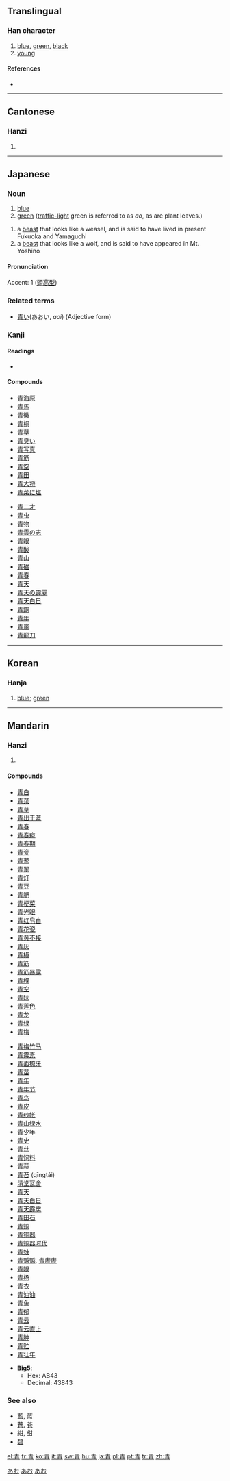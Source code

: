 {{see|靑}}<!-- may be replaced by zh-forms -->
==Translingual==

===Han character===
{{Han char|rn=174|rad=靑|as=00|sn=8|four=5022<sub>7</sub>|canj=手一月 (QMB)}}

# [[blue]], [[green]], [[black]]
# [[young]]

====References====
* {{Han ref|kx=1381.191|dkj=42564|dj=1893.010|hdz=64046.010|uh=9752|ud=38738}}

----

==Cantonese==

===Hanzi===
{{yue-hanzi|jyut=|y=cheng1, ching1}}

# {{defn|Cantonese}}

----

==Japanese==

===Noun===
{{ja-noun|k|hira=あお|rom=ao}}

# [[blue]]
# [[green]] ([[traffic-light]] green is referred to as ''ao'', as are plant leaves.)
{{ja-noun|k|hira=しい|rom=shī}}
# a [[beast]] that looks like a weasel, and is said to have lived in present Fukuoka and Yamaguchi
# a [[beast]] that looks like a wolf, and is said to have appeared in Mt. Yoshino

====Pronunciation====
Accent: 1 ([[頭高型]])

===Related terms===
* [[青い]](あおい, ''aoi'') (Adjective form)

===Kanji===
{{ja-kanji|grade=1|rs=青00}}

====Readings====
* {{ja-readings|on=[[せい]] (''[[sei]]''), [[しょう]] (''[[shō]]'')|kun=[[あお]] (''[[ao]]''), [[あおい]] ([[青い]], ''[[aoi]]'')}}

====Compounds====
{{top2}}
* [[青海原]]
* [[青馬]]
* [[青黴]]
* [[青桐]]
* [[青草]]
* [[青臭い]]
* [[青写真]]
* [[青筋]]
* [[青空]]
* [[青田]]
* [[青大将]]
* [[青菜に塩]]
{{mid2}}
* [[青二才]]
* [[青虫]]
* [[青物]]
* [[青雲の志]]
* [[青眼]]
* [[青酸]]
* [[青山]]
* [[青磁]]
* [[青春]]
* [[青天]]
* [[青天の霹靂]]
* [[青天白日]]
* [[青銅]]
* [[青年]]
* [[青嵐]]
* [[青龍刀]]
{{bottom}}

[[Category:1000 Japanese basic words|あお]]
[[Category:Japanese nouns|あお]]
[[Category:ja:Colors|あお]]

----

==Korean==

===Hanja===
{{ko-hanja|hangeul=청|eumhun=푸를|rv=cheong|mr=ch'ŏng|y=cheng}}

# [[blue]]; [[green]]

----

==Mandarin==

===Hanzi===
{{cmn-hanzi|pin=[[qīng]] ([[qing1]])|wg=ch'ing<sup>1</sup>}}

# {{defn|Mandarin}}

====Compounds====
{{top2}}
* [[青白]]
* [[青菜]]
* [[青草]]
* [[青出于蓝]]
* [[青春]]
* [[青春痘]]
* [[青春期]]
* [[青瓷]]
* [[青葱]]
* [[青翠]]
* [[青灯]]
* [[青豆]]
* [[青肥]]
* [[青梗菜]]
* [[青光眼]]
* [[青红皂白]]
* [[青花瓷]]
* [[青黄不接]]
* [[青灰]]
* [[青椒]]
* [[青筋]]
* [[青筋暴露]]
* [[青稞]]
* [[青空]]
* [[青睐]]
* [[青莲色]]
* [[青龙]]
* [[青绿]]
* [[青梅]]
{{mid2}}
* [[青梅竹马]]
* [[青霉素]]
* [[青面獠牙]]
* [[青苗]]
* [[青年]]
* [[青年节]]
* [[青鸟]]
* [[青皮]]
* [[青纱帐]]
* [[青山绿水]]
* [[青少年]]
* [[青史]]
* [[青丝]]
* [[青饲料]]
* [[青蒜]]
* [[青苔]] (qīngtái)
* [[清堂瓦舍]]
* [[青天]]
* [[青天白日]]
* [[青天霹雳]]
* [[青田石]]
* [[青铜]]
* [[青铜器]]
* [[青铜器时代]]
* [[青蛙]]
* [[青魆魆]], [[青虚虚]]
* [[青眼]]
* [[青杨]]
* [[青衣]]
* [[青油油]]
* [[青鱼]]
* [[青郁]]
* [[青云]]
* [[青云直上]]
* [[青肿]]
* [[青贮]]
* [[青壮年]]
{{bottom}}
* '''Big5''':
** Hex: AB43
** Decimal: 43843

===See also===
* [[藍]], [[蓝]]
* [[蒼]], [[苍]]
* [[紺]], [[绀]]
* [[碧]]

[[el:青]]
[[fr:青]]
[[ko:青]]
[[it:青]]
[[sw:青]]
[[hu:青]]
[[ja:青]]
[[pl:青]]
[[pt:青]]
[[tr:青]]
[[zh:青]]